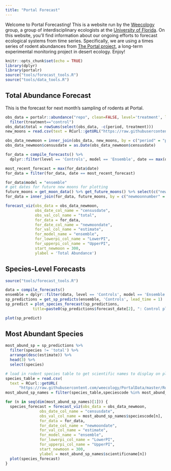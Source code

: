 ```yaml
---
title: "Portal Forecast"
---
```


Welcome to Portal Forecasting! This is a website run by the [Weecology](http://weecology.org/) group, a group of interdisciplinary ecologists at the [University of Florida](http://www.wec.ufl.edu/). On this website, you'll find information about our ongoing efforts to forecast ecological systems from time series. Specifically, we are using a times series of rodent abundances from [The Portal project](http://portal.weecology.org/), a long-term experimental monitoring project in desert ecology. Enjoy! 

```r
knitr::opts_chunk$set(echo = TRUE)
library(dplyr)
library(portalr)
source("tools/forecast_tools.R")
source("tools/data_tools.R")
```

## Total Abundance Forecast

This is the forecast for next month's sampling of rodents at Portal.

```r
obs_data = portalr::abundance("repo", clean=FALSE, level='treatment', length="longterm") %>%
  filter(treatment=="control")
obs_data$total = rowSums(select(obs_data, -c(period, treatment)))
new_moons = read.csv(text = RCurl::getURL("https://raw.githubusercontent.com/weecology/PortalData/master/Rodents/moon_dates.csv"))

obs_data_newmoon = inner_join(obs_data, new_moons, by = c("period" = "period"))
obs_data_newmoon$censusdate = as.Date(obs_data_newmoon$censusdate)

for_data = compile_forecasts() %>%
  dplyr::filter(level == 'Controls', model == 'Ensemble', date == max(date))

most_recent_forecast = max(for_data$date)
for_data = filter(for_data, date == most_recent_forecast)

for_data$model = "ensemble"
# get dates for future new moons for plotting
future_moons = get_moon_data() %>% get_future_moons() %>% select(c("newmoonnumber","newmoondate"))
for_data = inner_join(for_data, future_moons, by = c("newmoonnumber" = "newmoonnumber"))

forecast_viz(obs_data = obs_data_newmoon,
             obs_date_col_name = "censusdate",
             obs_val_col_name = "total",
             for_data = for_data,
             for_date_col_name = "newmoondate",
             for_val_col_name = "estimate",
             for_model_name = "ensemble",
             for_lowerpi_col_name = "LowerPI",
             for_upperpi_col_name = "UpperPI",
             start_newmoon = 300,
             ylabel = 'Total Abundance')
```

## Species-Level Forecasts

```r
source("tools/forecast_tools.R")

data = compile_forecasts()
ensemble = dplyr::filter(data, level == 'Controls', model == 'Ensemble', date == max(date))
sp_predictions = get_sp_predicts(ensemble, 'Controls', lead_time = 1)
sp_predict = plot_species_forecast(sp_predictions,
            title=paste0(sp_predictions$forecast_date[2], ": Control plots"))

plot(sp_predict)
```

## Most Abundant Species

```r
most_abund_sp = sp_predictions %>% 
  filter(species != 'total') %>% 
  arrange(desc(estimate)) %>% 
  head(3) %>% 
  select(species)

# load in rodent species table to get scientific names to display on plots
species_table = read.csv(
  text = RCurl::getURL(
      "https://raw.githubusercontent.com/weecology/PortalData/master/Rodents/Portal_rodent_species.csv"),stringsAsFactors = F,na.strings = '')
most_abund_sp_names = filter(species_table,speciescode %in% most_abund_sp$species) %>% select(speciescode,scientificname)

for (n in seq(dim(most_abund_sp_names)[1])) {
  species_forecast = forecast_viz(obs_data = obs_data_newmoon,
               obs_date_col_name = "censusdate",
               obs_val_col_name = most_abund_sp_names$speciescode[n],
               for_data = for_data,
               for_date_col_name = "newmoondate",
               for_val_col_name = "estimate",
               for_model_name = "ensemble",
               for_lowerpi_col_name = "LowerPI",
               for_upperpi_col_name = "UpperPI",
               start_newmoon = 300,
               ylabel = most_abund_sp_names$scientificname[n])
  plot(species_forecast)
}
```

